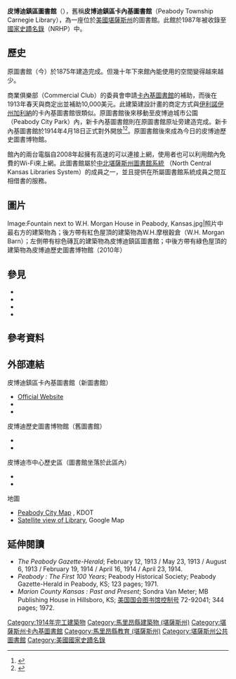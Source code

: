 {{Infobox NRHP
|name = 皮博迪鎮區卡內基圖書館<br>Peabody Township Carnegie Library
|image = Peabody Township Carnegie Library in Peabody, Kansas.jpg
|caption = 皮博迪鎮區圖書館（2010年）
|locmapin = USA Kansas
|map_caption = 皮博迪鎮區圖書館在堪薩斯州的位置
|location = {{USA}}[[堪薩斯州|堪薩斯州]]{{le|皮博迪 (堪薩斯州)|Peabody, Kansas|皮博迪}}北核桃街214號
|lat_degrees = 38
|lat_minutes = 10
|lat_seconds = 02
|lat_direction = N
|long_degrees = 97
|long_minutes = 06
|long_seconds = 24
|long_direction = W
|coord_display = inline,title
|coord_parameters = region:US-KS_type:edu
|area = 
|built = 1914年
|builder = M·R·斯托弗<br>（M.R. Stauffer，監工）
|architect = A·A·克羅韋爾<br>（A.A. Crowell）
|architecture = 新古典主義建築
|restored = 
|governing_body = 皮博迪鎮區
|nrhp_type = 
|partof = {{le|皮博迪市中心歷史區|Peabody Downtown Historic District}}
|partof_refnum = 98000590
|refnum = 87000959<ref name="nris">{{NRISref|version=2009a}}</ref>
|added = 1987年6月25日
}}

'''皮博迪鎮區圖書館'''（{{lang-en|Peabody Township Library}}），舊稱'''皮博迪鎮區卡內基圖書館'''（Peabody Township Carnegie Library），為一座位於[[美國|美國]][[堪薩斯州|堪薩斯州]]{{le|皮博迪 (堪薩斯州)|Peabody, Kansas|皮博迪}}{{le|皮博迪市中心歷史區|Peabody Downtown Historic District|市中心歷史區}}的圖書館。此館於1987年被收錄至[[國家史蹟名錄|國家史蹟名錄]]（NRHP）中。

{{TOC limit|limit=2}}

==歷史==
原圖書館（今{{le|皮博迪歷史圖書博物館|Peabody Historical Library Museum}}）於1875年建造完成。但幾十年下來館內能使用的空間變得越來越少。

商業俱樂部（Commercial Club）的委員會申請[[卡內基圖書館|卡內基圖書館]]的補助，而後在1913年春天與{{le|紐約卡內基公司|Carnegie Corporation of New York|卡內基公司}}商定出並補助10,000美元。此建築建設計畫的商定方式與[[伊利諾伊州|伊利諾伊州]][[加利納_(伊利諾伊州)|加利納]]的卡內基圖書館很類似。原圖書館後來移動至皮博迪城市公園（Peabody City Park）內，新卡內基圖書館則在原圖書館原址旁建造完成。新卡內基圖書館於1914年4月18日正式對外開放<ref>{{Cite web |url=http://peabody.mykansaslibrary.org/history |title=Peabody Township Library history |accessdate=2016-07-06 |archive-date=2016-05-21 |archive-url=https://web.archive.org/web/20160521112355/http://peabody.mykansaslibrary.org/history |dead-url=no }}</ref><ref>{{Cite web |url=http://peabody.mykansaslibrary.org/history/articles-from-the-peabody-newspaper |title=Articles from Peabody Gazette-Herald from 1913 to 1914. |accessdate=2016-07-06 |archive-date=2016-05-21 |archive-url=https://web.archive.org/web/20160521112349/http://peabody.mykansaslibrary.org/history/articles-from-the-peabody-newspaper |dead-url=no }}</ref>。原圖書館後來成為今日的皮博迪歷史圖書博物館。

館內的兩台電腦自2008年起擁有高速的{{le|數位訊號1|Digital Signal 1|T1}}可以連接上網，使用者也可以利用館內免費的Wi-Fi來上網。此圖書館屬於[http://nckls.mykansaslibrary.org/ 中北堪薩斯州圖書館系統] {{Wayback|url=http://nckls.mykansaslibrary.org/ |date=20160608203211 }}（North Central Kansas Libraries System）的成員之一，並且提供在所屬圖書館系統成員之間互相借書的服務。

==圖片==
<gallery widths="250px" heights="200px">
Image:Fountain next to W.H. Morgan House in Peabody, Kansas.jpg|照片中最右方的建築物為{{le|W·H·摩根宅邸|W.H. Morgan House}}；後方帶有紅色屋頂的建築物為W.H.摩根穀倉（W.H. Morgan Barn）；左側帶有棕色磚瓦的建築物為皮博迪鎮區圖書館；中後方帶有綠色屋頂的建築物為皮博迪歷史圖書博物館（2010年）
</gallery>

==參見==
{{Portal|堪薩斯州}}
* {{le|堪薩斯州卡內基圖書館列表|List of Carnegie libraries in Kansas}}
* {{le|馬里昂縣國家史蹟名錄列表 (堪薩斯州)|National Register of Historic Places listings in Marion County, Kansas}}
* {{le|皮博迪市中心歷史區|Peabody Downtown Historic District}}
* {{le|皮博迪歷史圖書博物館|Peabody Historical Library Museum}}

==參考資料==
{{Reflist|2}}

==外部連結==
{{Commons category|Peabody Township Carnegie Library}}
;皮博迪鎮區卡內基圖書館（新圖書館）
* [http://peabody.mykansaslibrary.org/ Official Website] {{Wayback|url=http://peabody.mykansaslibrary.org/ |date=20160719125604 }}
* {{NRHP url|id=87000959|title=NRHP Application (0.4MB PDF)}}
* {{NRHP url|id=87000959|title=NRHP Photos (1.1MB PDF)|photos=y}}
;皮博迪歷史圖書博物館（舊圖書館）
* {{NRHP url|id=73000765|title=NRHP Application (0.3MB PDF)}}
* {{NRHP url|id=73000765|title=NRHP Photos (0.3MB PDF)|photos=y}}
;皮博迪市中心歷史區（圖書館坐落於此區內）
* {{NRHP url|id=98000590|title=NRHP Application (2.1MB PDF)}}
* {{NRHP url|id=98000590|title=NRHP Photos (6.3MB PDF)|photos=y}}
;地圖
* [http://www.ksdot.org/burtransplan/maps/city-pdf/peabody.pdf Peabody City Map] {{Wayback|url=http://www.ksdot.org/burtransplan/maps/city-pdf/peabody.pdf |date=20160304081356 }}, KDOT
* [http://maps.google.com/maps?hl=en&ll=38.166149,-97.113369&spn=0.00391,0.008234&sll=38.166149,-97.114393&sspn=0.00391,0.010278&mra=mift&mrsp=0&sz=18&t=h&z=18 Satellite view of Library], Google Map

==延伸閱讀==
* ''The Peabody Gazette-Herald''; February 12, 1913 / May 23, 1913 / August 6, 1913 / February 19, 1914 / April 16, 1914 / April 23, 1914.
* ''Peabody : The First 100 Years''; Peabody Historical Society; Peabody Gazette-Herald in Peabody, KS; 123 pages; 1971.
* ''Marion County Kansas : Past and Present''; Sondra Van Meter; MB Publishing House in Hillsboro, KS; [[美国国会图书馆控制号|美国国会图书馆控制号]] 72-92041; 344 pages; 1972.

{{DEFAULTSORT:Peabody Township Library}}
[[Category:1914年完工建築物|Category:1914年完工建築物]]
[[Category:馬里昂縣建築物_(堪薩斯州)|Category:馬里昂縣建築物 (堪薩斯州)]]
[[Category:堪薩斯州卡內基圖書館|Category:堪薩斯州卡內基圖書館]]
[[Category:馬里昂縣教育_(堪薩斯州)|Category:馬里昂縣教育 (堪薩斯州)]]
[[Category:堪薩斯州公共圖書館|Category:堪薩斯州公共圖書館]]
[[Category:美國國家史蹟名錄|Category:美國國家史蹟名錄]]